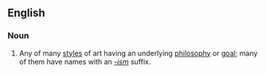 ==English==

===Noun===
{{wikipedia}}
{{en-noun}}

# {{lb|en|arts}} Any of many [[style]]s of art having an underlying [[philosophy]] or [[goal]]; many of them have names with an ''[[-ism]]'' suffix.